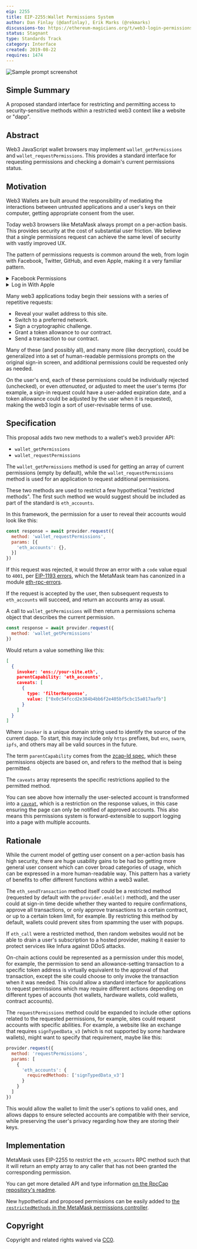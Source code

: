 ```yaml
---
eip: 2255
title: EIP-2255:Wallet Permissions System
author: Dan Finlay (@danfinlay), Erik Marks (@rekmarks)
discussions-to: https://ethereum-magicians.org/t/web3-login-permissions/3583
status: Stagnant
type: Standards Track
category: Interface
created: 2019-08-22
requires: 1474
---
```


![Sample prompt screenshot](https://github.com/ethereum/EIPs/blob/master/assets/eip-2255/permissions.png)

## Simple Summary

A proposed standard interface for restricting and permitting access to security-sensitive methods within a restricted web3 context like a website or "dapp".

## Abstract

Web3 JavaScript wallet browsers may implement `wallet_getPermissions` and `wallet_requestPermissions`. This provides a standard interface for requesting permissions and checking a domain's current permissions status.

## Motivation

Web3 Wallets are built around the responsibility of mediating the interactions between untrusted applications and a user's keys on their computer, getting appropriate consent from the user.

Today web3 browsers like MetaMask always prompt on a per-action basis. This provides security at the cost of substantial user friction. We believe that a single permissions request can achieve the same level of security with vastly improved UX.

The pattern of permissions requests is common around the web, from login with Facebook, Twitter, GitHub, and even Apple, making it a very familiar pattern.

<details>
  <summary>Facebook Permissions</summary>
  <img src="../assets/eip-2255/facebook_permissions.png" alt="Facebook Permissions" />
</details>

<details>
  <summary>Log in With Apple</summary>
  <img src="../assets/eip-2255/log_in_with_apple.jpeg" alt="Log in With Apple" />
</details>

Many web3 applications today begin their sessions with a series of repetitive requests:

- Reveal your wallet address to this site.
- Switch to a preferred network.
- Sign a cryptographic challenge.
- Grant a token allowance to our contract.
- Send a transaction to our contract.

Many of these (and possibly all), and many more (like decryption), could be generalized into a set of human-readable permissions prompts on the original sign-in screen, and additional permissions could be requested only as needed.

On the user's end, each of these permissions could be individually rejected (unchecked), or even _attenuated_, or adjusted to meet the user's terms (for example, a sign-in request could have a user-added expiration date, and a token allowance could be adjusted by the user when it is requested), making the web3 login a sort of user-revisable terms of use.

## Specification

This proposal adds two new methods to a wallet's web3 provider API:

- `wallet_getPermissions`
- `wallet_requestPermissions`

The `wallet_getPermissions` method is used for getting an array of current permissions (empty by default), while the `wallet_requestPermissions` method is used for an application to request additional permissions.

These two methods are used to restrict a few hypothetical "restricted methods". The first such method we would suggest should be included as part of the standard is `eth_accounts`.

In this framework, the permission for a user to reveal their accounts would look like this:

```javascript
const response = await provider.request({
  method: 'wallet_requestPermissions',
  params: [{
    'eth_accounts': {},
  }]
})
```

If this request was rejected, it would throw an error with a `code` value equal to `4001`, per [EIP-1193 errors](./eip-1193.md), which the MetaMask team has canonized in a module [eth-rpc-errors](https://github.com/metamask/eth-rpc-errors).

If the request is accepted by the user, then subsequent requests to `eth_accounts` will succeed, and return an accounts array as usual.

A call to `wallet_getPermissions` will then return a permissions schema object that describes the current permission.

```javascript
const response = await provider.request({
  method: 'wallet_getPermissions'
})
```

Would return a value something like this:

```json
[
  {
    invoker: 'ens://your-site.eth',
    parentCapability: 'eth_accounts',
    caveats: [
      {
        type: 'filterResponse',
        value: ["0x0c54fccd2e384b4bb6f2e405bf5cbc15a017aafb"]
      }
    ]
  }
]
```

Where `invoker` is a unique domain string used to identify the source of the current dapp. To start, this may include only `https` prefixes, but `ens`, `swarm`, `ipfs`, and others may all be valid sources in the future.

The term `parentCapability` comes from the [zcap-ld spec](https://w3c-ccg.github.io/zcap-ld/), which these permissions objects are based on, and refers to the method that is being permitted.

The `caveats` array represents the specific restrictions applied to the permitted method.

You can see above how internally the user-selected account is transformed into a [`caveat`](https://github.com/MetaMask/json-rpc-capabilities-middleware/blob/master/src/%40types/ocap-ld.d.ts#L28-L33), which is a restriction on the response values, in this case ensuring the page can only be notified of approved accounts. This also means this permissions system is forward-extensible to support logging into a page with multiple accounts.

## Rationale

While the current model of getting user consent on a per-action basis has high security, there are huge usability gains to be had bo getting more general user consent which can cover broad categories of usage, which can be expressed in a more human-readable way. This pattern has a variety of benefits to offer different functions within a web3 wallet.

The `eth_sendTransaction` method itself could be a restricted method (requested by default with the `provider.enable()` method), and the user could at sign-in time decide whether they wanted to require confirmations, approve all transactions, or only approve transactions to a certain contract, or up to a certain token limit, for example. By restricting this method by default, wallets could prevent sites from spamming the user with popups.

If `eth_call` were a restricted method, then random websites would not be able to drain a user's subscription to a hosted provider, making it easier to protect services like Infura against DDoS attacks.

On-chain actions could be represented as a permission under this model, for example, the permission to send an allowance-setting transaction to a specific token address is virtually equivalent to the approval of that transaction, except the site could choose to only invoke the transaction when it was needed. This could allow a standard interface for applications to request permissions which may require different actions depending on different types of accounts (hot wallets, hardware wallets, cold wallets, contract accounts).

The `requestPermissions` method could be expanded to include other options related to the requested permissions, for example, sites could request accounts with specific abilities. For example, a website like an exchange that requires `signTypedData_v3` (which is not supported by some hardware wallets), might want to specify that requirement, maybe like this:

```javascript
provider.request({
  method: 'requestPermissions',
  params: [
    {
      'eth_accounts': {
        requiredMethods: ['signTypedData_v3']
      }
    }
  ]
})
```

This would allow the wallet to limit the user's options to valid ones, and allows dapps to ensure selected accounts are compatible with their service, while preserving the user's privacy regarding how they are storing their keys.

## Implementation

MetaMask uses EIP-2255 to restrict the `eth_accounts` RPC method such that it will return an empty array to any caller that has not been granted the corresponding permission.

You can get more detailed API and type information [on the RpcCap repository's readme](https://github.com/MetaMask/rpc-cap#rpc-methods).

New hypothetical and proposed permissions can be easily added to [the `restrictedMethods` in the MetaMask permissions controller](https://github.com/MetaMask/metamask-extension/blob/76a2a9b/app/scripts/controllers/permissions/restrictedMethods.js).

## Copyright

Copyright and related rights waived via [CC0](https://github.com/ethereum/EIPs/blob/master/LICENSE.md).